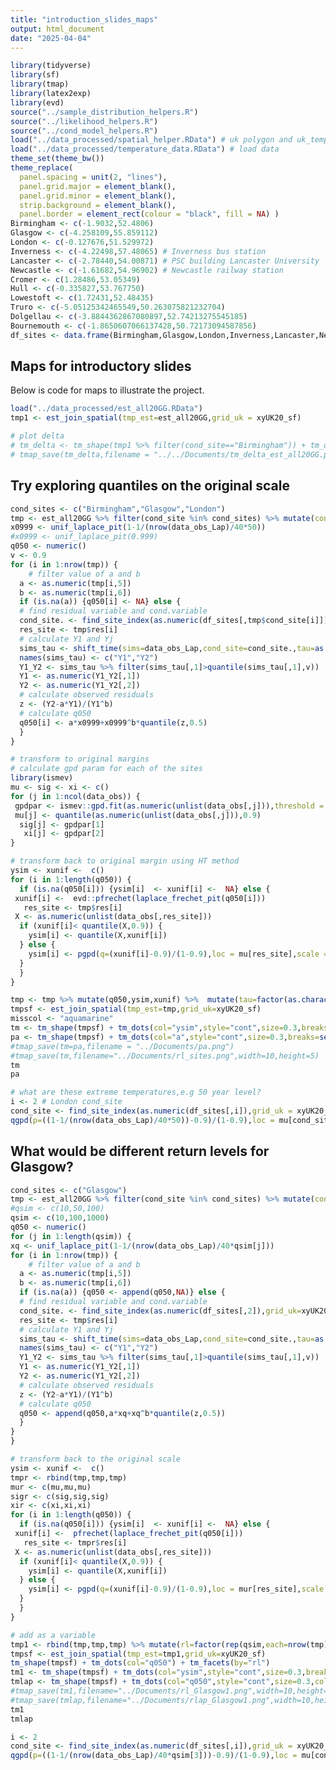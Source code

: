 ```yaml
---
title: "introduction_slides_maps"
output: html_document
date: "2025-04-04"
---
```


```r
library(tidyverse)
library(sf)
library(tmap)
library(latex2exp)
library(evd)
source("../sample_distribution_helpers.R")
source("../likelihood_helpers.R")
source("../cond_model_helpers.R")
load("../data_processed/spatial_helper.RData") # uk polygon and uk_temp_sf points sf objects
load("../data_processed/temperature_data.RData") # load data
theme_set(theme_bw())
theme_replace(
  panel.spacing = unit(2, "lines"),
  panel.grid.major = element_blank(),
  panel.grid.minor = element_blank(),
  strip.background = element_blank(),
  panel.border = element_rect(colour = "black", fill = NA) )
Birmingham <- c(-1.9032,52.4806)
Glasgow <- c(-4.258109,55.859112)
London <- c(-0.127676,51.529972)
Inverness <- c(-4.22498,57.48065) # Inverness bus station
Lancaster <- c(-2.78440,54.00871) # PSC building Lancaster University
Newcastle <- c(-1.61682,54.96902) # Newcastle railway station
Cromer <- c(1.28486,53.05349)
Hull <- c(-0.335827,53.767750)
Lowestoft <- c(1.72431,52.48435)
Truro <- c(-5.05125342465549,50.263075821232704)
Dolgellau <- c(-3.8844362867080897,52.74213275545185)
Bournemouth <- c(-1.8650607066137428,50.72173094587856)
df_sites <- data.frame(Birmingham,Glasgow,London,Inverness,Lancaster,Newcastle,Cromer,Hull,Lowestoft,Truro,Dolgellau,Bournemouth)
```

## Maps for introductory slides

Below is code for maps to illustrate the project.

```r
load("../data_processed/est_all20GG.RData")
tmp1 <- est_join_spatial(tmp_est=est_all20GG,grid_uk = xyUK20_sf)

# plot delta
# tm_delta <- tm_shape(tmp1 %>% filter(cond_site=="Birmingham")) + tm_dots(col="delta",size=0.3,colorNA="aquamarine",title=TeX("Simulated temperature"), textNA = "Conditioning site") + tm_facets(by="tau",nrow=1) +  tm_layout(legend.outside.size=0.3,asp=0.5,legend.text.size = 1,legend.title.size=1.5, title="") 
# tmap_save(tm_delta,filename = "../../Documents/tm_delta_est_all20GG.png",width=15,height=6)
```

## Try exploring quantiles on the original scale

```r
cond_sites <- c("Birmingham","Glasgow","London")
tmp <- est_all20GG %>% filter(cond_site %in% cond_sites) %>% mutate(cond_site=factor(cond_site)) %>% filter(tau==0)
x0999 <- unif_laplace_pit(1-1/(nrow(data_obs_Lap)/40*50))
#x0999 <- unif_laplace_pit(0.999)
q050 <- numeric()
v <- 0.9
for (i in 1:nrow(tmp)) {
    # filter value of a and b
  a <- as.numeric(tmp[i,5])
  b <- as.numeric(tmp[i,6])
  if (is.na(a)) {q050[i] <- NA} else {
  # find residual variable and cond.variable
  cond_site. <- find_site_index(as.numeric(df_sites[,tmp$cond_site[i]]),grid_uk=xyUK20_sf)
  res_site <- tmp$res[i]
  # calculate Y1 and Yj
  sims_tau <- shift_time(sims=data_obs_Lap,cond_site=cond_site.,tau=as.numeric(as.character(tmp$tau[i])),Ndays_season = nrow(data_obs_Lap)/40) %>% dplyr::select(all_of(c(cond_site.,res_site)))
  names(sims_tau) <- c("Y1","Y2")
  Y1_Y2 <- sims_tau %>% filter(sims_tau[,1]>quantile(sims_tau[,1],v))
  Y1 <- as.numeric(Y1_Y2[,1])
  Y2 <- as.numeric(Y1_Y2[,2])
  # calculate observed residuals
  z <- (Y2-a*Y1)/(Y1^b)
  # calculate q050
  q050[i] <- a*x0999+x0999^b*quantile(z,0.5)
  }
}
```

```r
# transform to original margins
# calculate gpd param for each of the sites
library(ismev)
mu <- sig <- xi <- c()
for (j in 1:ncol(data_obs)) {
 gpdpar <- ismev::gpd.fit(as.numeric(unlist(data_obs[,j])),threshold = quantile(as.numeric(unlist(data_obs[,j])),0.9))$mle
 mu[j] <- quantile(as.numeric(unlist(data_obs[,j])),0.9)
  sig[j] <- gpdpar[1]
   xi[j] <- gpdpar[2]
}

# transform back to original margin using HT method
ysim <- xunif <-  c()
for (i in 1:length(q050)) {
  if (is.na(q050[i])) {ysim[i]  <- xunif[i] <-  NA} else {
 xunif[i] <-  evd::pfrechet(laplace_frechet_pit(q050[i]))
   res_site <- tmp$res[i]
 X <- as.numeric(unlist(data_obs[,res_site])) 
  if (xunif[i]< quantile(X,0.9)) {
    ysim[i] <- quantile(X,xunif[i])
  } else {
    ysim[i] <- pgpd(q=(xunif[i]-0.9)/(1-0.9),loc = mu[res_site],scale = sig[res_site],shape = xi[res_site])
  }
  }
}

tmp <- tmp %>% mutate(q050,ysim,xunif) %>%  mutate(tau=factor(as.character(tau),levels=unique(as.character(tmp$tau))))
tmpsf <- est_join_spatial(tmp_est=tmp,grid_uk=xyUK20_sf)
misscol <- "aquamarine"
tm <- tm_shape(tmpsf) + tm_dots(col="ysim",style="cont",size=0.3,breaks=seq(26,36,by=2),colorNA=misscol,title=TeX("Simulated temperature"), textNA = "Conditioning site") + tm_facets(by="cond_site",nrow = 1) +  tm_layout(legend.outside.size=0.3,asp=0.5,legend.text.size = 1,legend.title.size=1.5, title="") 
pa <- tm_shape(tmpsf) + tm_dots(col="a",style="cont",size=0.3,breaks=seq(0,1,by=0.2),palette="viridis",colorNA=misscol,title=TeX("$\\alpha$"),textNA = "Conditioning site") + tm_facets(by="cond_site",nrow = 1) +  tm_layout(legend.outside.size=0.3,asp=0.5,legend.text.size = 1,legend.title.size=1.5, title="") 
#tmap_save(tm=pa,filename = "../Documents/pa.png")
#tmap_save(tm,filename="../Documents/rl_sites.png",width=10,height=5)
tm
pa

# what are these extreme temperatures,e.g 50 year level?
i <- 2 # London cond_site
cond_site <- find_site_index(as.numeric(df_sites[,i]),grid_uk = xyUK20_sf)
qgpd(p=((1-1/(nrow(data_obs_Lap)/40*50))-0.9)/(1-0.9),loc = mu[cond_site],scale = sig[cond_site],shape = xi[cond_site])

```

## What would be different return levels for Glasgow?

```r
cond_sites <- c("Glasgow")
tmp <- est_all20GG %>% filter(cond_site %in% cond_sites) %>% mutate(cond_site=factor(cond_site)) %>% filter(tau==0)
#qsim <- c(10,50,100)
qsim <- c(10,100,1000)
q050 <- numeric()
for (j in 1:length(qsim)) {
xq <- unif_laplace_pit(1-1/(nrow(data_obs_Lap)/40*qsim[j]))
for (i in 1:nrow(tmp)) {
    # filter value of a and b
  a <- as.numeric(tmp[i,5])
  b <- as.numeric(tmp[i,6])
  if (is.na(a)) {q050 <- append(q050,NA)} else {
  # find residual variable and cond.variable
  cond_site. <- find_site_index(as.numeric(df_sites[,2]),grid_uk=xyUK20_sf)
  res_site <- tmp$res[i]
  # calculate Y1 and Yj
  sims_tau <- shift_time(sims=data_obs_Lap,cond_site=cond_site.,tau=as.numeric(as.character(tmp$tau[i])),Ndays_season = nrow(data_obs_Lap)/40) %>% dplyr::select(all_of(c(cond_site.,res_site)))
  names(sims_tau) <- c("Y1","Y2")
  Y1_Y2 <- sims_tau %>% filter(sims_tau[,1]>quantile(sims_tau[,1],v))
  Y1 <- as.numeric(Y1_Y2[,1])
  Y2 <- as.numeric(Y1_Y2[,2])
  # calculate observed residuals
  z <- (Y2-a*Y1)/(Y1^b)
  # calculate q050
  q050 <- append(q050,a*xq+xq^b*quantile(z,0.5))
  }
}
}

# transform back to the original scale
ysim <- xunif <-  c()
tmpr <- rbind(tmp,tmp,tmp)
mur <- c(mu,mu,mu)
sigr <- c(sig,sig,sig)
xir <- c(xi,xi,xi)
for (i in 1:length(q050)) {
  if (is.na(q050[i])) {ysim[i]  <- xunif[i] <-  NA} else {
 xunif[i] <-  pfrechet(laplace_frechet_pit(q050[i]))
   res_site <- tmpr$res[i]
 X <- as.numeric(unlist(data_obs[,res_site])) 
  if (xunif[i]< quantile(X,0.9)) {
    ysim[i] <- quantile(X,xunif[i])
  } else {
    ysim[i] <- pgpd(q=(xunif[i]-0.9)/(1-0.9),loc = mur[res_site],scale = sigr[res_site],shape = xir[res_site])
  }
  }
}

# add as a variable
tmp1 <- rbind(tmp,tmp,tmp) %>% mutate(rl=factor(rep(qsim,each=nrow(tmp)))) %>% mutate(q050=q050,ysim=ysim)
tmpsf <- est_join_spatial(tmp_est=tmp1,grid_uk=xyUK20_sf)
tm_shape(tmpsf) + tm_dots(col="q050") + tm_facets(by="rl")
tm1 <- tm_shape(tmpsf) + tm_dots(col="ysim",style="cont",size=0.3,breaks=seq(26,36,by=2),colorNA=misscol,title=TeX("Simulated temperature"), textNA = "Return level") + tm_facets(by="rl",nrow = 1) +  tm_layout(legend.outside.size=0.3,asp=0.5,legend.text.size = 1,legend.title.size=1.5, title="") 
tmlap <- tm_shape(tmpsf) + tm_dots(col="q050",style="cont",size=0.3,colorNA=misscol,title=TeX("Simulated temperature"), textNA = "Return level") + tm_facets(by="rl",nrow = 1) +  tm_layout(legend.outside.size=0.3,asp=0.5,legend.text.size = 1,legend.title.size=1.5, title="") 
#tmap_save(tm1,filename="../Documents/rl_Glasgow1.png",width=10,height=5)
#tmap_save(tmlap,filename="../Documents/rlap_Glasgow1.png",width=10,height=5)
tm1
tmlap

i <- 2
cond_site <- find_site_index(as.numeric(df_sites[,i]),grid_uk = xyUK20_sf)
qgpd(p=((1-1/(nrow(data_obs_Lap)/40*qsim[3]))-0.9)/(1-0.9),loc = mu[cond_site],scale = sig[cond_site],shape = xi[cond_site]) # 1000 year level
```
